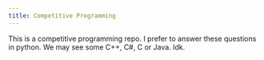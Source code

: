 ```yaml
---
title: Competitive Programming
---
```

This is a competitive programming repo. I prefer to answer these questions in python. We may see some C++, C#, C or Java. Idk.
